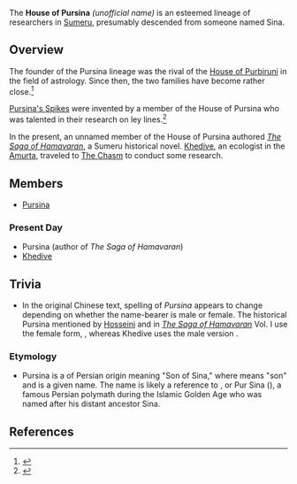 {{Terminology Infobox
|type         = Families
|type2        = Sumeru Clans
}}
The '''House of Pursina''' ''(unofficial name)'' is an esteemed lineage of researchers in [[Sumeru]], presumably descended from someone named Sina.

==Overview==
The founder of the Pursina lineage was the rival of the [[House of Purbiruni]] in the field of astrology. Since then, the two families have become rather close.<ref>{{Ref/NPC|Khedive}}</ref>

[[Pursina's Spikes]] were invented by a member of the House of Pursina who was talented in their research on ley lines.<ref>{{Ref/NPC|Hosseini|c= during Shadow of the Ancients}}</ref>

In the present, an unnamed member of the House of Pursina authored ''[[The Saga of Hamavaran]]'', a Sumeru historical novel. [[Khedive]], an ecologist in the [[Amurta]], traveled to [[The Chasm]] to conduct some research.

==Members==
* [[Pursina]]

===Present Day===
* Pursina (author of ''The Saga of Hamavaran'')
* [[Khedive]]

==Trivia==
* In the original Chinese text, spelling of ''Pursina'' appears to change depending on whether the name-bearer is male or female. The historical Pursina mentioned by [[Hosseini]] and in ''[[The Saga of Hamavaran]]'' Vol. I use the female form, {{zh|普尔希娜}}, whereas Khedive uses the male version {{zh|普尔希纳}}.

===Etymology===
* Pursina is a {{w|patrynomic}} of Persian origin meaning "Son of Sina," where {{lang|mini=1|fa={{wt|پور||Persian}}|fa_rm=Pur}} means "son" and {{lang|mini=1|fa={{wt|سینا||Persian}}|fa_rm=Sina}} is a given name. The name is likely a reference to {{w|Avicenna|Avicenna Ibn Sina}}, or Pur Sina ({{lang|mini=1|ar=پور سینا}}), a famous Persian polymath during the Islamic Golden Age who was named after his distant ancestor Sina.

==References==
{{Reflist}}